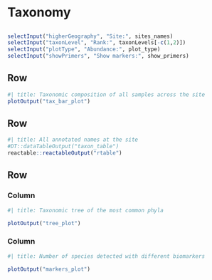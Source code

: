<!-- Orientation can be either columns or rows; each level 2 header becomes a card-->
# Taxonomy {orientation="columns" scrolling="true"}

## {.toolbar}

```r
selectInput("higherGeography", "Site:", sites_names)
selectInput("taxonLevel", "Rank:", taxonLevels[-c(1,2)])
selectInput("plotType", "Abundance:", plot_type)
selectInput("showPrimers", "Show markers:", show_primers)
```

## Row

```r
#| title: Taxonomic composition of all samples across the site
plotOutput("tax_bar_plot")
```

## Row

```r
#| title: All annotated names at the site
#DT::dataTableOutput("taxon_table")
reactable::reactableOutput("rtable")
```


## Row

### Column
```r
#| title: Taxonomic tree of the most common phyla

plotOutput("tree_plot")
```



### Column
```r
#| title: Number of species detected with different biomarkers

plotOutput("markers_plot")
```
